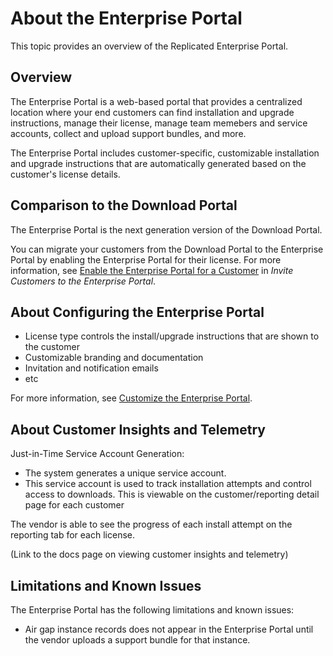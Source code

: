 # About the Enterprise Portal

This topic provides an overview of the Replicated Enterprise Portal.

## Overview

The Enterprise Portal is a web-based portal that provides a centralized location where your end customers can find installation and upgrade instructions, manage their license, manage team memebers and service accounts, collect and upload support bundles, and more.

The Enterprise Portal includes customer-specific, customizable installation and upgrade instructions that are automatically generated based on the customer's license details.

## Comparison to the Download Portal

The Enterprise Portal is the next generation version of the Download Portal.

You can migrate your customers from the Download Portal to the Enterprise Portal by enabling the Enterprise Portal for their license. For more information, see [Enable the Enterprise Portal for a Customer](enterprise-portal-invite) in _Invite Customers to the Enterprise Portal_.

## About Configuring the Enterprise Portal

* License type controls the install/upgrade instructions that are shown to the customer
* Customizable branding and documentation
* Invitation and notification emails
* etc

For more information, see [Customize the Enterprise Portal](enterprise-portal-configure).

## About Customer Insights and Telemetry

Just-in-Time Service Account Generation:
   *  The system generates a unique service account.
   *  This service account is used to track installation attempts and control access to downloads. This is viewable on the customer/reporting detail page for each customer

The vendor is able to see the progress of each install attempt on the reporting tab for each license.

(Link to the docs page on viewing customer insights and telemetry)

## Limitations and Known Issues

The Enterprise Portal has the following limitations and known issues:

* Air gap instance records does not appear in the Enterprise Portal until the vendor uploads a support bundle for that instance.